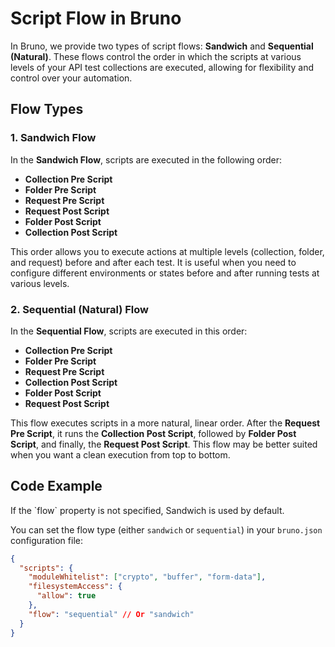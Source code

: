  
# Script Flow in Bruno

In Bruno, we provide two types of script flows: **Sandwich** and **Sequential (Natural)**. These flows control the order in which the scripts at various levels of your API test collections are executed, allowing for flexibility and control over your automation.

## Flow Types

### 1. Sandwich Flow

In the **Sandwich Flow**, scripts are executed in the following order:

- **Collection Pre Script**
- **Folder Pre Script**
- **Request Pre Script**
- **Request Post Script**
- **Folder Post Script**
- **Collection Post Script**

This order allows you to execute actions at multiple levels (collection, folder, and request) before and after each test. It is useful when you need to configure different environments or states before and after running tests at various levels.

### 2. Sequential (Natural) Flow

In the **Sequential Flow**, scripts are executed in this order:

- **Collection Pre Script**
- **Folder Pre Script**
- **Request Pre Script**
- **Collection Post Script**
- **Folder Post Script**
- **Request Post Script**

This flow executes scripts in a more natural, linear order. After the **Request Pre Script**, it runs the **Collection Post Script**, followed by **Folder Post Script**, and finally, the **Request Post Script**. This flow may be better suited when you want a clean execution from top to bottom.

## Code Example

<Callout emoji="">
  If the `flow` property is not specified, Sandwich is used by default.
</Callout>

You can set the flow type (either `sandwich` or `sequential`) in your `bruno.json` configuration file:

```json showLineNumbers filename="bruno.json" {7}
{
  "scripts": {
    "moduleWhitelist": ["crypto", "buffer", "form-data"],
    "filesystemAccess": {
      "allow": true
    },
    "flow": "sequential" // Or "sandwich"
  }
}
```
